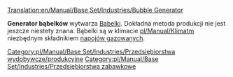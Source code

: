 [[Translation:en/Manual/Base Set/Industries/Bubble Generator]]

{{pl/Manual/Base Set/Industries/Przedsiębiorstwa|image=en/Manual/Base Set/Industries/BubbleGenerator.png
|name=Generator bąbelków
|climates=[[pl/Manual/Klimat]]
|accepts=Nic
|produces=[[pl/Manual/Base Set/Cargos/Bąbelki|Bąbelki]]
}}

'''Generator bąbelków''' wytwarza [[pl/Manual/Base Set/Cargos/Bąbelki|Bąbelki]]. Dokładna metoda produkcji nie jest jeszcze niestety znana.
Bąbelki są w klimacie [[pl/Manual/Klimat]]m niezbędnym składnikiem [[pl/Manual/Base Set/Cargos/Napoje gazowane|napojów gazowanych]].

{{pl/Manual/Base Set/Industries/Navbox Industries}}

[[Category:pl/Manual/Base Set/Industries/Przedsiębiorstwa wydobywcze/produkcyjne]]
[[Category:pl/Manual/Base Set/Industries/Przedsiębiorstwa zabawkowe]]